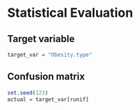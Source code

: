 # Statistical Evaluation

## Target variable
```r
target_var = "Obesity.type"
```


## Confusion matrix
```r
set.seed(123)
actual = target_var[runif]
```




